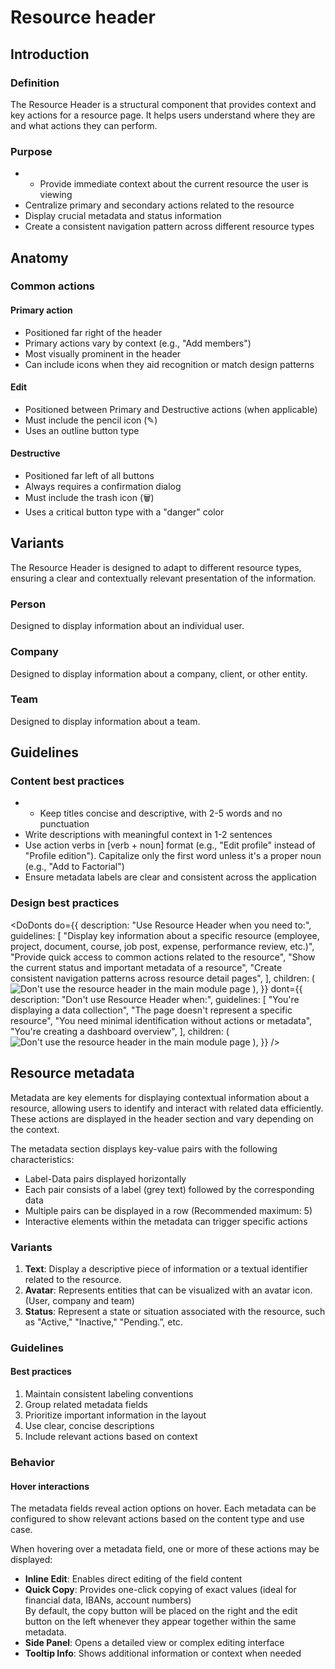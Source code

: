 

# Resource header

## Introduction

### Definition

The Resource Header is a structural component that provides context and key
actions for a resource page. It helps users understand where they are and what
actions they can perform.

### Purpose

- - Provide immediate context about the current resource the user is viewing
- Centralize primary and secondary actions related to the resource
- Display crucial metadata and status information
- Create a consistent navigation pattern across different resource types

## Anatomy

<Canvas of={ResourceHeaderStories.Default} meta={ResourceHeaderStories} />
<Controls of={ResourceHeaderStories.Default} />

### Common actions

#### Primary action

- Positioned far right of the header
- Primary actions vary by context (e.g., "Add members")
- Most visually prominent in the header
- Can include icons when they aid recognition or match design patterns

#### Edit

- Positioned between Primary and Destructive actions (when applicable)
- Must include the pencil icon (✎)
- Uses an outline button type

#### Destructive

- Positioned far left of all buttons
- Always requires a confirmation dialog
- Must include the trash icon (🗑)
- Uses a critical button type with a "danger" color

## Variants

The Resource Header is designed to adapt to different resource types, ensuring a
clear and contextually relevant presentation of the information.

### Person

Designed to display information about an individual user.

<Canvas of={PersonHeaderStories.Default} />

### Company

Designed to display information about a company, client, or other entity.

<Canvas of={CompanyHeaderStories.Default} />

### Team

Designed to display information about a team.

<Canvas of={TeamHeaderStories.Default} />

## Guidelines

### Content best practices

- - Keep titles concise and descriptive, with 2-5 words and no punctuation
- Write descriptions with meaningful context in 1-2 sentences
- Use action verbs in [verb + noun] format (e.g., "Edit profile" instead of
  "Profile edition"). Capitalize only the first word unless it's a proper noun
  (e.g., "Add to Factorial")
- Ensure metadata labels are clear and consistent across the application

### Design best practices

<DoDonts
  do={{
    description: "Use Resource Header when you need to:",
    guidelines: [
      "Display key information about a specific resource (employee, project, document, course, job post, expense, performance review, etc.)",
      "Provide quick access to common actions related to the resource",
      "Show the current status and important metadata of a resource",
      "Create consistent navigation patterns across resource detail pages",
    ],
    children: (
      <img
        src="../../../../../../storybook-assets/docs/headers/do.png"
        alt="Don't use the resource header in the main module page"
      />
    ),
  }}
  dont={{
    description: "Don't use Resource Header when:",
    guidelines: [
      "You're displaying a data collection",
      "The page doesn't represent a specific resource",
      "You need minimal identification without actions or metadata",
      "You're creating a dashboard overview",
    ],
    children: (
      <img
        src="../../../../../../storybook-assets/docs/headers/dont.png"
        alt="Don't use the resource header in the main module page"
      />
    ),
  }}
/>

## Resource metadata

Metadata are key elements for displaying contextual information about a
resource, allowing users to identify and interact with related data efficiently.
These actions are displayed in the header section and vary depending on the
context.

The metadata section displays key-value pairs with the following
characteristics:

- Label-Data pairs displayed horizontally
- Each pair consists of a label (grey text) followed by the corresponding data
- Multiple pairs can be displayed in a row (Recommended maximum: 5)
- Interactive elements within the metadata can trigger specific actions

<Canvas of={MetadataStories.Default} />

### Variants

1. **Text**: Display a descriptive piece of information or a textual identifier
   related to the resource.
2. **Avatar**: Represents entities that can be visualized with an avatar icon.
   (User, company and team)
3. **Status**: Represent a state or situation associated with the resource, such
   as "Active," "Inactive," "Pending.”, etc.

### Guidelines

#### Best practices

1. Maintain consistent labeling conventions
2. Group related metadata fields
3. Prioritize important information in the layout
4. Use clear, concise descriptions
5. Include relevant actions based on context

### Behavior

#### Hover interactions

The metadata fields reveal action options on hover. Each metadata can be
configured to show relevant actions based on the content type and use case.

<Canvas of={MetadataStories.WithActions} />

When hovering over a metadata field, one or more of these actions may be
displayed:

- **Inline Edit**: Enables direct editing of the field content
- **Quick Copy**: Provides one-click copying of exact values (ideal for
  financial data, IBANs, account numbers)  
  By default, the copy button will be placed on the right and the edit button on
  the left whenever they appear together within the same metadata.
- **Side Panel**: Opens a detailed view or complex editing interface
- **Tooltip Info**: Shows additional information or context when needed
